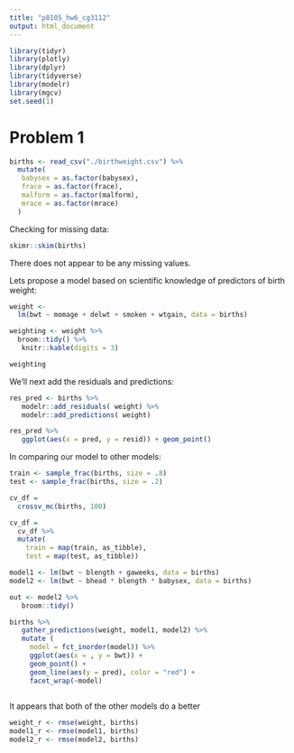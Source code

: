 ```yaml
---
title: "p8105_hw6_cg3112"
output: html_document
---
```


```r
library(tidyr)
library(plotly)
library(dplyr)
library(tidyverse)
library(modelr)
library(mgcv)
set.seed(1)
```


# Problem 1

```r
births <- read_csv("./birthweight.csv") %>%
  mutate(
   babysex = as.factor(babysex),
   frace = as.factor(frace),
   malform = as.factor(malform),
   mrace = as.factor(mrace)
  )

```

Checking for missing data:
```r
skimr::skim(births)
```
There does not appear to be any missing values.

Lets propose a model based on scientific knowledge of predictors of birth weight:

```r
weight <-
  lm(bwt ~ momage + delwt + smoken + wtgain, data = births) 

weighting <- weight %>% 
  broom::tidy() %>%
   knitr::kable(digits = 3)

weighting
```

We'll next add the residuals and predictions: 
```r
res_pred <- births %>%
   modelr::add_residuals( weight) %>%
   modelr::add_predictions( weight)

res_pred %>%
   ggplot(aes(x = pred, y = resid)) + geom_point()
```

In comparing our model to other models:

```r

train <- sample_frac(births, size = .8)
test <- sample_frac(births, size = .2)

cv_df = 
  crossv_mc(births, 100) 

cv_df =
  cv_df %>% 
  mutate(
    train = map(train, as_tibble),
    test = map(test, as_tibble))

model1 <- lm(bwt ~ blength + gaweeks, data = births)
model2 <- lm(bwt ~ bhead * blength * babysex, data = births)

out <- model2 %>%
   broom::tidy() 

births %>% 
   gather_predictions(weight, model1, model2) %>%
   mutate (
     model = fct_inorder(model)) %>%
     ggplot(aes(x = , y = bwt)) + 
     geom_point() + 
     geom_line(aes(y = pred), color = "red") + 
     facet_wrap(~model)
   
```
It appears that both of the other models do a better

```r
weight_r <- rmse(weight, births)
model1_r <- rmse(model1, births)
model2_r <- rmse(model2, births)

```

